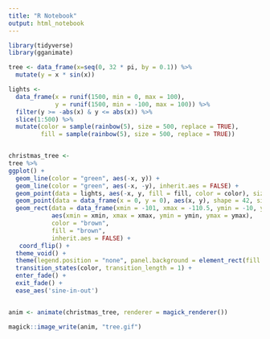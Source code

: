 ```yaml
---
title: "R Notebook"
output: html_notebook
---
```


```r
library(tidyverse)
library(gganimate)
```

```r
tree <- data_frame(x=seq(0, 32 * pi, by = 0.1)) %>% 
  mutate(y = x * sin(x))

lights <- 
  data_frame(x = runif(1500, min = 0, max = 100),
             y = runif(1500, min = -100, max = 100)) %>% 
  filter(y >= -abs(x) & y <= abs(x)) %>% 
  slice(1:500) %>% 
  mutate(color = sample(rainbow(5), size = 500, replace = TRUE),
         fill = sample(rainbow(5), size = 500, replace = TRUE))


christmas_tree <-
tree %>% 
ggplot() + 
  geom_line(color = "green", aes(-x, y)) + 
  geom_line(color = "green", aes(-x, -y), inherit.aes = FALSE) + 
  geom_point(data = lights, aes(-x, y, fill = fill, color = color), size = 5, shape = 21, inherit.aes = FALSE) +
  geom_point(data = data_frame(x = 0, y = 0), aes(x, y), shape = 42, size = 20, color = "yellow",inherit.aes = FALSE) +
  geom_rect(data = data_frame(xmin = -101, xmax = -110.5, ymin = -10, ymax = 10),
            aes(xmin = xmin, xmax = xmax, ymin = ymin, ymax = ymax),
            color = "brown",
            fill = "brown",
            inherit.aes = FALSE) +
   coord_flip() +
  theme_void() +
  theme(legend.position = "none", panel.background = element_rect(fill = "navy"))+
  transition_states(color, transition_length = 1) +
  enter_fade() +
  exit_fade() +
  ease_aes('sine-in-out')


anim <- animate(christmas_tree, renderer = magick_renderer())

magick::image_write(anim, "tree.gif")
```
 
 